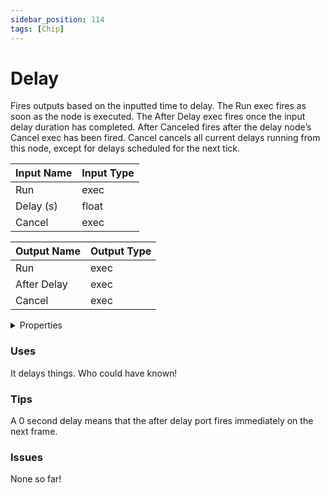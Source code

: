 ```yaml
---
sidebar_position: 114
tags: [Chip]
---
```


# Delay

Fires outputs based on the inputted time to delay. The Run exec fires as soon as the node is executed. The After Delay exec fires once the input delay duration has completed. After Canceled fires after the delay node’s Cancel exec has been fired. Cancel cancels all current delays running from this node, except for delays scheduled for the next tick.



| Input Name | Input Type |
|-----------|-----------|
| Run | exec |
| Delay (s) | float |
| Cancel | exec |

| Output Name | Output Type |
|-----------|-----------|
| Run | exec |
| After Delay | exec |
| Cancel | exec |


<details>
  <summary>Properties</summary>
  <div>
    <div>
    <table>
      <thead>
        <tr>
          <th>Is beta required?</th>
          <th>❌</th>
        </tr>
        <tr>
          <th>Is this chip a trolling risk?</th>
          <th>❌</th>
        </tr>
        <tr>
          <th>Chip UUPD</th>
          <th>cefee2a5-d4a8-4dff-8c4e-bad684ca8d34</th>
        </tr>
      </thead>
    </table>
    </div>
  </div>
</details>

### Uses

It delays things. Who could have known!

### Tips

A 0 second delay means that the after delay port fires immediately on the next frame.

### Issues

None so far!
